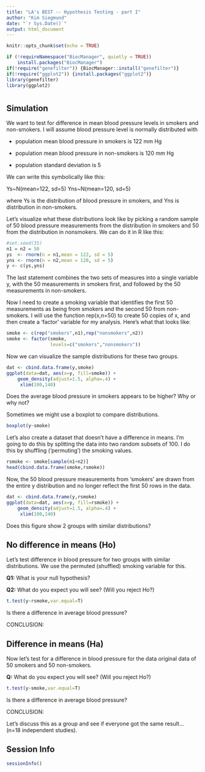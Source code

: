 ```yaml
---
title: "LA's BEST -- Hypothesis Testing - part I"
author: "Kim Siegmund"
date: "`r Sys.Date()`"
output: html_document
---
```


```r
knitr::opts_chunk$set(echo = TRUE)

if (!requireNamespace("BiocManager", quietly = TRUE))
    install.packages("BiocManager")
if(!require("genefilter")) {BiocManager::install("genefilter")}
if(!require("ggplot2")) {install.packages("ggplot2")}
library(genefilter)
library(ggplot2)
```

# {.tabset}

## Simulation

We want to test for difference in mean blood pressure levels in smokers and non-smokers. I  will  assume blood pressure level is normally distributed with

* population mean blood pressure in smokers is 122 mm Hg 

* population mean blood pressure in non-smokers is 120 mm Hg

* population standard deviation is 5

We can write this symbolically like this:

Ys~N(mean=122, sd=5)
Yns~N(mean=120, sd=5)

where Ys is the distribution of blood pressure in smokers, and Yns is distribution in non-smokers.

Let's visualize what these distributions look like by picking a random sample of 50 blood pressure measurements from the distribution in smokers and 50 from the distribution in nonsmokers. We can do it in R like this:

```r
#set.seed(35)
n1 = n2 = 50
ys  <- rnorm(n = n1,mean = 122, sd = 5)   
yns <- rnorm(n = n2,mean = 120, sd = 5)
y <- c(ys,yns)
```

The last statement combines the two sets of measures into a single variable y, with the 50 measurements in smokers first, and followed by the 50 measurements in non-smokers.

Now I need to create a smoking variable that identifies the first 50 measurements as being from smokers  and the second 50 from non-smokers. I will use the function rep(x,n=50) to create 50 copies of x, and then create a 'factor' variable for my analysis.  Here's what that looks like:
```r
smoke <- c(rep("smokers",n1),rep("nonsmokers",n2))
smoke <- factor(smoke,
                levels=c("smokers","nonsmokers"))
```

Now we can visualize the sample distributions for these two groups.
```r
dat <- cbind.data.frame(y,smoke)
ggplot(data=dat, aes(x=y, fill=smoke)) +
    geom_density(adjust=1.5, alpha=.4) +
     xlim(100,140)
```

Does the average blood pressure in smokers appears to be higher?  Why or why not?

Sometimes we might use a boxplot to compare distributions.

```r
boxplot(y~smoke)
```

Let's also create a dataset that doesn't have a difference in means. I'm going to do this by splitting the data into two random subsets of 100. I do this by shuffling ('permuting') the smoking values. 

```r
rsmoke <- smoke[sample(n1+n2)]
head(cbind.data.frame(smoke,rsmoke))
```

Now, the 50 blood pressure measurements from 'smokers' are drawn from the entire y distribution and no longer reflect the first 50 rows in the data. 

```r
dat <- cbind.data.frame(y,rsmoke)
ggplot(data=dat, aes(x=y, fill=rsmoke)) +
    geom_density(adjust=1.5, alpha=.4) +
     xlim(100,140)
```

Does this figure show 2 groups with similar distributions? 


## No difference in means (Ho)

Let's test difference in blood pressure for two groups with similar distributions. We use the permuted (shuffled) smoking variable for this. 

**Q1:** What is your null hypothesis?

**Q2:** What do you expect you will see?  (Will you reject Ho?)

```r
t.test(y~rsmoke,var.equal=T)
```

Is there a difference in average blood pressure?

CONCLUSION:



## Difference in means (Ha)

Now let's test for a difference in blood pressure for the data original data of 50 smokers and 50 non-smokers.

**Q:** What do you expect you will see?  (Will you reject Ho?)

```r
t.test(y~smoke,var.equal=T)
```

Is there a difference in average blood pressure?

CONCLUSION:


Let's discuss this as a group and see if everyone got the same result... (n=18 independent studies).



## Session Info
```r
sessionInfo()
```

